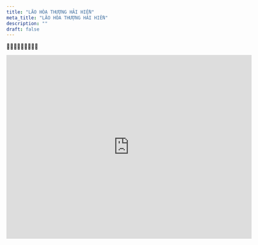 ---
title: "LÃO HÒA THƯỢNG HẢI HIỀN"
meta_title: "LÃO HÒA THƯỢNG HẢI HIỀN"
description: ""
draft: false
---

<p>🪷🪷🪷🪷🪷🪷🪷🪷🪷</p>


<iframe
width="640"
height="480"
src="https://www.youtube.com/embed/dJYJgKof464"
frameborder="0"
allow="autoplay; encrypted-media"
allowfullscreen
>
</iframe>
